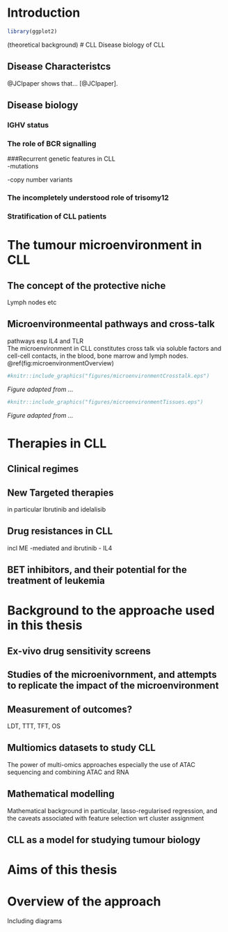 # Introduction

```r
library(ggplot2)
```

(theoretical background)
# CLL Disease biology of CLL

## Disease Characteristcs
@JCIpaper shows that...  [@JCIpaper].

## Disease biology
### IGHV status

### The role of BCR signalling 

###Recurrent genetic features in CLL  
-mutations

-copy number variants

### The incompletely understood role of trisomy12 

### Stratification of CLL patients

# The tumour microenvironment in CLL 
## The concept of the protective niche 
Lymph nodes etc

## Microenvironmeental pathways and cross-talk 
pathways esp IL4 and TLR    
The microenvironment in CLL constitutes cross talk via soluble factors and cell-cell contacts, in the blood, bone marrow and lymph nodes. \@ref(fig:microenvironmentOverview)
```r

#knitr::include_graphics("figures/microenvironmentCrosstalk.eps")

```
_Figure adapted from ..._ 


```r

#knitr::include_graphics("figures/microenvironmentTissues.eps")

```
_Figure adapted from ..._ 

# Therapies in CLL 
## Clinical regimes 

## New Targeted therapies
in particular Ibrutinib and idelalisib  

## Drug resistances in CLL
incl ME -mediated and ibrutinib - IL4 

## BET inhibitors, and their potential for the treatment of leukemia

# Background to the approache used in this thesis
## Ex-vivo drug sensitivity screens

## Studies of the microenivornment, and attempts to replicate the impact of the microenvironment 

## Measurement of outcomes? 
LDT, TTT, TFT, OS 

## Multiomics datasets to study CLL 
The power of multi-omics approaches especially the use of ATAC sequencing and combining ATAC and RNA
 
## Mathematical modelling 
Mathematical background in particular, lasso-regularised regression, and the caveats associated with feature selection
wrt cluster assignment 

## CLL as a model for studying tumour biology

# Aims of this thesis

# Overview of the approach
Including diagrams 
